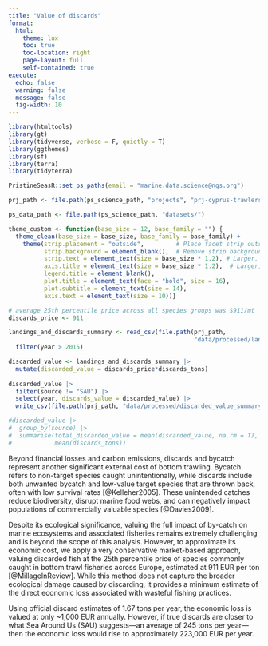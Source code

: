 ```yaml
---
title: "Value of discards"
format: 
  html:
    theme: lux
    toc: true
    toc-location: right
    page-layout: full
    self-contained: true
execute:
  echo: false
  warning: false
  message: false
  fig-width: 10
---
```



```r
library(htmltools)
library(gt)
library(tidyverse, verbose = F, quietly = T)
library(ggthemes)
library(sf)
library(terra)
library(tidyterra)

PristineSeasR::set_ps_paths(email = "marine.data.science@ngs.org")

prj_path <- file.path(ps_science_path, "projects", "prj-cyprus-trawlers")

ps_data_path <- file.path(ps_science_path, "datasets/")

theme_custom <- function(base_size = 12, base_family = "") {
  theme_clean(base_size = base_size, base_family = base_family) +
    theme(strip.placement = "outside",         # Place facet strip outside
          strip.background = element_blank(),  # Remove strip background
          strip.text = element_text(size = base_size * 1.2), # Larger, bold strip text
          axis.title = element_text(size = base_size * 1.2),  # Larger, bold axis titles
          legend.title = element_blank(),
          plot.title = element_text(face = "bold", size = 16),
          plot.subtitle = element_text(size = 14),
          axis.text = element_text(size = 10))}
```

```r
# average 25th percentile price across all species groups was $911/mt
discards_price <- 911

landings_and_discards_summary <- read_csv(file.path(prj_path, 
                                                    "data/processed/landings_and_discards_summary.csv")) |> 
  filter(year > 2015)

discarded_value <- landings_and_discards_summary |> 
  mutate(discarded_value = discards_price*discards_tons) 
  
discarded_value |> 
  filter(source != "SAU") |> 
  select(year, discards_value = discarded_value) |> 
  write_csv(file.path(prj_path, "data/processed/discarded_value_summary.csv"))

#discarded_value |> 
#  group_by(source) |>
#  summarise(total_discarded_value = mean(discarded_value, na.rm = T),
#            mean(discards_tons))
```

Beyond financial losses and carbon emissions, discards and bycatch represent another significant external cost of bottom trawling. Bycatch refers to non-target species caught unintentionally, while discards include both unwanted bycatch and low-value target species that are thrown back, often with low survival rates [@Kelleher2005]. These unintended catches reduce biodiversity, disrupt marine food webs, and can negatively impact populations of commercially valuable species [@Davies2009].

Despite its ecological significance, valuing the full impact of by-catch on marine ecosystems and associated fisheries remains extremely challenging and is beyond the scope of this analysis. However, to approximate its economic cost, we apply a very conservative market-based approach, valuing discarded fish at the 25th percentile price of species commonly caught in bottom trawl fisheries across Europe, estimated at 911 EUR per ton [@MillageInReview]. While this method does not capture the broader ecological damage caused by discarding, it provides a minimum estimate of the direct economic loss associated with wasteful fishing practices.

Using official discard estimates of 1.67 tons per year, the economic loss is valued at only ~1,000 EUR annually. However, if true discards are closer to what Sea Around Us (SAU) suggests—an average of 245 tons per year—then the economic loss would rise to approximately 223,000 EUR per year.

